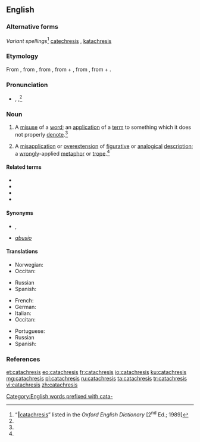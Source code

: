 ==English==
{{wikipedia}}

===Alternative forms===
''Variant spellings''<ref name="OED">“[http://dictionary.oed.com/cgi/entry/50034338 ‖catachresis]” listed in the ''Oxford English Dictionary'' [2<sup>nd</sup> Ed.; 1989]</ref> [[catechresis]] {{qualifier|17 <sup>th</sup> century, obsolete, now a misspelling}}, [[katachresis]] {{qualifier|17 <sup>th</sup> century}}

===Etymology===
From {{etyl|la|en}} {{m|la|catachrēsis}}, from {{etyl|grc|en}} {{m|grc|κατάχρησις||misuse (of a word)}}, from {{m|grc|καταχρῆσθαι||to misuse}}, from {{m|grc|κατά||against}} + {{m|grc|χρῆσθαι||to use}}, from {{m|grc|καταχράομαι||I misuse|tr=katakhraomai|sc=polytonic}}, from {{m|grc|κατά||wastefully|tr=kata|sc=polytonic}} + {{m|grc|χράω||I use|tr=khraō|sc=polytonic}}.

===Pronunciation===
* {{a|RP}} {{enPR|kătəkrēʹsĭs}}, {{IPA|/kætəˈkɹiːsɪs/|lang=en}},<ref name="OED"/>

===Noun===
{{en-noun|catachreses}}

# A [[misuse]] of a [[word]]; an [[application]] of a [[term]] to something which it does not properly [[denote]].<ref name="OED"/>
# {{lb|en|rhetoric}} A [[misapplication]] or [[overextension]] of [[figurative]] or [[analogical]] [[description]]; a [[wrong]]ly-applied [[metaphor]] or [[trope]].<ref name="OED"/>

====Related terms====
* {{l|en|catachresized}}
* {{l|en|catachrestic}}
* {{l|en|catachrestical}}
* {{l|en|catachrestically}}

====Synonyms====
* {{sense|misuse of a word}} {{l|en|misnomer}}, {{l|en|malapropism}}
* {{sense|(rhetoric) bad metaphor or trope}} ''[[abusio]]''

====Translations====
{{trans-top|misuse of a word}}
* Norwegian: {{t|no|katakrese|m}}
* Occitan: {{t|oc|catacrèsi|f}}
{{trans-mid}}
* Russian {{t+|ru|катахре́за|f}}
* Spanish: {{t+|es|catacresis|f}}
{{trans-bottom}}

{{trans-top|(''rhetoric'') bad metaphor or trope}}
* French: {{t+|fr|catachrèse|f}}
* German: {{t|de|Katachrese|f}}
* Italian: {{t+|it|catacresi|f}}
* Occitan: {{t|oc|catacrèsi|f}}
{{trans-mid}}
* Portuguese: {{t+|pt|catacrese|f}}
* Russian {{t+|ru|катахре́за|f}}
* Spanish: {{t+|es|catacresis|f}}
{{trans-bottom}}

===References===
<references/>

[[Category:English words prefixed with cata-]]

[[et:catachresis]]
[[eo:catachresis]]
[[fr:catachresis]]
[[io:catachresis]]
[[ku:catachresis]]
[[mg:catachresis]]
[[pl:catachresis]]
[[ru:catachresis]]
[[ta:catachresis]]
[[tr:catachresis]]
[[vi:catachresis]]
[[zh:catachresis]]